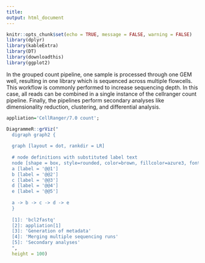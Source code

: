 ```yaml
---
title: 
output: html_document
---
```

 
```r
knitr::opts_chunk$set(echo = TRUE, message = FALSE, warning = FALSE)
library(dplyr)
library(kableExtra)
library(DT)
library(downloadthis)
library(ggplot2)
```

In the grouped count pipeline, one sample is processed through one GEM well, resulting in one library which is sequenced across multiple flowcells. This workflow is commonly performed to increase sequencing depth. In this case, all reads can be combined in a single instance of the cellranger count pipeline. Finally, the pipelines perform secondary analyses like dimensionality reduction, clustering, and differential analysis.

```r
appliation='CellRanger/7.0 count';

DiagrammeR::grViz("
  digraph graph2 {
  
  graph [layout = dot, rankdir = LR]
  
  # node definitions with substituted label text
  node [shape = box, style=rounded, color=brown, fillcolor=azure3, fontsize=25]
  a [label = '@@1']
  b [label = '@@2']
  c [label = '@@3']
  d [label = '@@4']
  e [label = '@@5']
  
  a -> b -> c -> d -> e
  }
  
  [1]: 'bcl2fastq'
  [2]: appliation[1]
  [3]: 'Generation of metadata'
  [4]: 'Merging multiple sequencing runs'
  [5]: 'Secondary analyses'
  ",
  height = 100)
```


